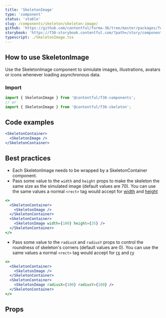 ```yaml
---
title: 'SkeletonImage'
type: 'component'
status: 'stable'
slug: /components/skeleton/skeleton-image/
github: 'https://github.com/contentful/forma-36/tree/master/packages/forma-36-react-components/src/components/Skeleton/SkeletonImage'
storybook: 'https://f36-storybook.contentful.com/?path=/story/components-skeleton-skeletonimage--default'
typescript: ./SkeletonImage.tsx
---
```


## How to use SkeletonImage

Use the SkeletonImage component to simiulate images, illustrations, avatars or icons whenever loading asynchronous data.

### Import

```js static=true
import { SkeletonImage } from '@contentful/f36-components';
// or
import { SkeletonImage } from '@contentful/f36-skeleton';
```

## Code examples

```jsx
<SkeletonContainer>
  <SkeletonImage />
</SkeletonContainer>
```

## Best practices

- Each SkeletonImage needs to be wrapped by a SkeletonContainer component.
- Pass some value to the `width` and `height` props to make the skeleton the same size as the simulated image (default values are 70).
  You can use the same values a normal `<rect>` tag would accept for [width](https://developer.mozilla.org/en-US/docs/Web/SVG/Attribute/width#rect) and [height](https://developer.mozilla.org/en-US/docs/Web/SVG/Attribute/height#rect)

```jsx
<>
  <SkeletonContainer>
    <SkeletonImage />
  </SkeletonContainer>
  <SkeletonContainer>
    <SkeletonImage width={100} height={35} />
  </SkeletonContainer>
</>
```

- Pass some value to the `radiusX` and `radiusY` props to control the roundness of skeleton's corners (default values are 0).
  You can use the same values a normal `<rect>` tag would accept for [rx](https://developer.mozilla.org/en-US/docs/Web/SVG/Attribute/rx#rect) and [ry](https://developer.mozilla.org/en-US/docs/Web/SVG/Attribute/ry#rect)

```jsx
<>
  <SkeletonContainer>
    <SkeletonImage />
  </SkeletonContainer>
  <SkeletonContainer>
    <SkeletonImage radiusX={100} radiusY={100} />
  </SkeletonContainer>
</>
```

## Props

<Props of="SkeletonImage" />
